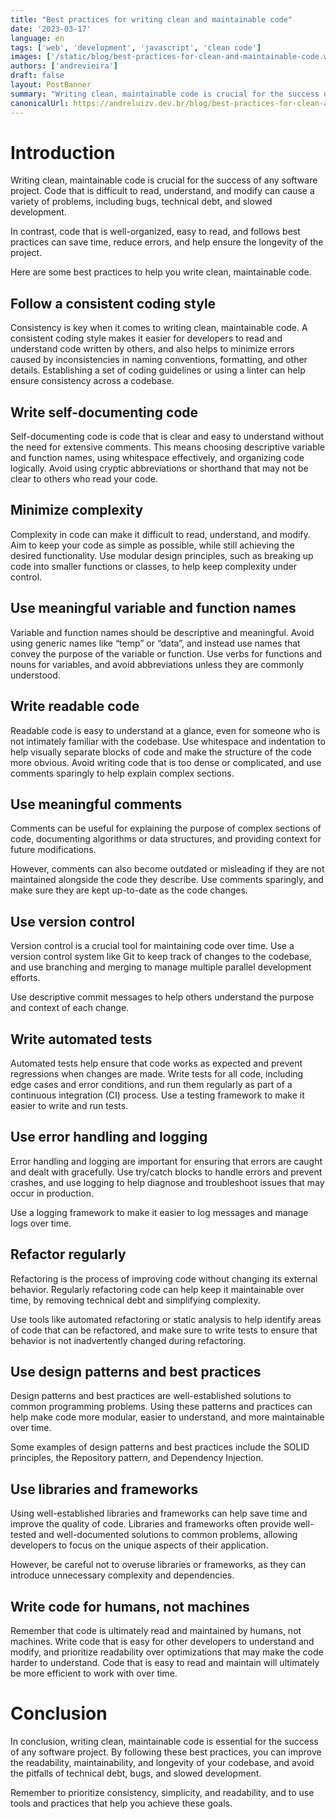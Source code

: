 ```yaml
---
title: "Best practices for writing clean and maintainable code"
date: '2023-03-17'
language: en
tags: ['web', 'development', 'javascript', 'clean code']
images: ['/static/blog/best-practices-for-clean-and-maintainable-code.webp']
authors: ['andrevieira']
draft: false
layout: PostBanner
summary: "Writing clean, maintainable code is crucial for the success of any software project. Code that is difficult to read, understand, and modify can cause a variety of problems, including bugs, technical debt, and slowed development."
canonicalUrl: https://andreluizv.dev.br/blog/best-practices-for-clean-and-maintainable-code
---
```



# Introduction
Writing clean, maintainable code is crucial for the success of any software project. Code that is difficult to read, understand, and modify can cause a variety of problems, including bugs, technical debt, and slowed development.

In contrast, code that is well-organized, easy to read, and follows best practices can save time, reduce errors, and help ensure the longevity of the project.

Here are some best practices to help you write clean, maintainable code.

## Follow a consistent coding style
Consistency is key when it comes to writing clean, maintainable code. A consistent coding style makes it easier for developers to read and understand code written by others, and also helps to minimize errors caused by inconsistencies in naming conventions, formatting, and other details. Establishing a set of coding guidelines or using a linter can help ensure consistency across a codebase.

## Write self-documenting code
Self-documenting code is code that is clear and easy to understand without the need for extensive comments. This means choosing descriptive variable and function names, using whitespace effectively, and organizing code logically. Avoid using cryptic abbreviations or shorthand that may not be clear to others who read your code.

## Minimize complexity
Complexity in code can make it difficult to read, understand, and modify. Aim to keep your code as simple as possible, while still achieving the desired functionality. Use modular design principles, such as breaking up code into smaller functions or classes, to help keep complexity under control.

## Use meaningful variable and function names
Variable and function names should be descriptive and meaningful. Avoid using generic names like “temp” or “data”, and instead use names that convey the purpose of the variable or function. Use verbs for functions and nouns for variables, and avoid abbreviations unless they are commonly understood.

## Write readable code
Readable code is easy to understand at a glance, even for someone who is not intimately familiar with the codebase. Use whitespace and indentation to help visually separate blocks of code and make the structure of the code more obvious. Avoid writing code that is too dense or complicated, and use comments sparingly to help explain complex sections.

## Use meaningful comments
Comments can be useful for explaining the purpose of complex sections of code, documenting algorithms or data structures, and providing context for future modifications.

However, comments can also become outdated or misleading if they are not maintained alongside the code they describe. Use comments sparingly, and make sure they are kept up-to-date as the code changes.

## Use version control
Version control is a crucial tool for maintaining code over time. Use a version control system like Git to keep track of changes to the codebase, and use branching and merging to manage multiple parallel development efforts.

Use descriptive commit messages to help others understand the purpose and context of each change.

## Write automated tests
Automated tests help ensure that code works as expected and prevent regressions when changes are made. Write tests for all code, including edge cases and error conditions, and run them regularly as part of a continuous integration (CI) process. Use a testing framework to make it easier to write and run tests.

## Use error handling and logging
Error handling and logging are important for ensuring that errors are caught and dealt with gracefully. Use try/catch blocks to handle errors and prevent crashes, and use logging to help diagnose and troubleshoot issues that may occur in production.

Use a logging framework to make it easier to log messages and manage logs over time.

## Refactor regularly
Refactoring is the process of improving code without changing its external behavior. Regularly refactoring code can help keep it maintainable over time, by removing technical debt and simplifying complexity.

Use tools like automated refactoring or static analysis to help identify areas of code that can be refactored, and make sure to write tests to ensure that behavior is not inadvertently changed during refactoring.

## Use design patterns and best practices
Design patterns and best practices are well-established solutions to common programming problems. Using these patterns and practices can help make code more modular, easier to understand, and more maintainable over time.

Some examples of design patterns and best practices include the SOLID principles, the Repository pattern, and Dependency Injection.

## Use libraries and frameworks
Using well-established libraries and frameworks can help save time and improve the quality of code. Libraries and frameworks often provide well-tested and well-documented solutions to common problems, allowing developers to focus on the unique aspects of their application.

However, be careful not to overuse libraries or frameworks, as they can introduce unnecessary complexity and dependencies.

## Write code for humans, not machines
Remember that code is ultimately read and maintained by humans, not machines. Write code that is easy for other developers to understand and modify, and prioritize readability over optimizations that may make the code harder to understand. Code that is easy to read and maintain will ultimately be more efficient to work with over time.

# Conclusion
In conclusion, writing clean, maintainable code is essential for the success of any software project. By following these best practices, you can improve the readability, maintainability, and longevity of your codebase, and avoid the pitfalls of technical debt, bugs, and slowed development.

Remember to prioritize consistency, simplicity, and readability, and to use tools and practices that help you achieve these goals.